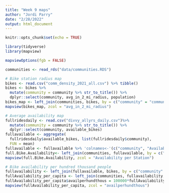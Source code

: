 ```yaml
---
title: "Week 9 maps"
author: "Jordi Parry"
date: "2/28/2022"
output: html_document
---
```


```r
knitr::opts_chunk$set(echo = TRUE)
```

```r
library(tidyverse)
library(mapview)

mapviewOptions(fgb = FALSE)

communities <- read_rds("data/communities.RDS")

# Bike station radius map
bikes <- read.csv("comm_density_2021_all.csv") %>% tibble()
bikes <- bikes %>% 
  mutate(community = community %>% str_to_title()) %>% 
  dplyr::select(community, avg_in_2_mi_radius, population)
bikes_map <- left_join(communities, bikes, by = c("community" = "community"))
mapview(bikes_map, zcol = "avg_in_2_mi_radius") 
```


```r
# Average availability map
fullridesdaily <- read.csv("divvy_allyrs_daily.csv")%>% 
  mutate(community = community %>% str_to_title()) %>% 
  dplyr::select(community, available_bikes)
fullavailable <- aggregate(
  fullridesdaily$available_bikes, list(fullridesdaily$community),
  FUN = mean)
fullavailable <- fullavailable %>% 'colnames<-'(c("community", "Availability per Station"))
full.Bike.Availability<- left_join(communities, fullavailable, by = c("community" = "community"))
mapview(full.Bike.Availability, zcol = "Availability per Station")
```


```r
# Bike availability per hundred thousand people
fullavailability <- left_join(fullavailable, bikes, by = c("community" = "community"))
fullAvailability_per_capita <- left_join(communities, fullavailability, by = c("community" = "community"))
fullAvailability_per_capita$availperhundthous = 100000*fullAvailability_per_capita$`Availability per Station` / fullAvailability_per_capita$population
mapview(fullAvailability_per_capita, zcol = "availperhundthous")
```


